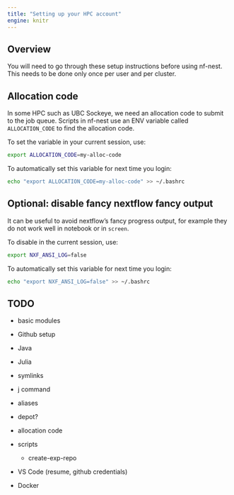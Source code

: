 ```yaml
---
title: "Setting up your HPC account"
engine: knitr
---
```


## Overview

You will need to go through these setup instructions before using nf-nest. 
This needs to be done only once per user and per cluster.  


## Allocation code 

In some HPC such as UBC Sockeye, we need an allocation code to 
submit to the job queue. 
Scripts in nf-nest use an ENV variable called `ALLOCATION_CODE` to 
find the allocation code. 

To set the variable in your current session, use:

```bash
export ALLOCATION_CODE=my-alloc-code
```

To automatically set this variable for next time you login:

```bash
echo "export ALLOCATION_CODE=my-alloc-code" >> ~/.bashrc
```

## Optional: disable fancy nextflow fancy output

It can be useful to avoid nextflow's fancy progress output, 
for example they do not work well in notebook or in 
`screen`. 

To disable in the current session, use:

```bash
export NXF_ANSI_LOG=false
```

To automatically set this variable for next time you login:

```bash
echo "export NXF_ANSI_LOG=false" >> ~/.bashrc
```

## TODO

- basic modules

- Github setup

- Java

- Julia

- symlinks

- j command

- aliases

- depot?

- allocation code 

- scripts
    - create-exp-repo

- VS Code (resume, github credentials)

- Docker